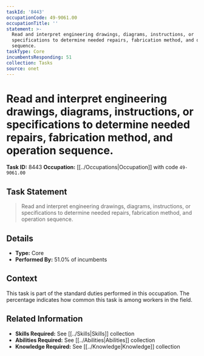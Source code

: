 ```yaml
---
taskId: '8443'
occupationCode: 49-9061.00
occupationTitle: ''
statement: >-
  Read and interpret engineering drawings, diagrams, instructions, or
  specifications to determine needed repairs, fabrication method, and operation
  sequence.
taskType: Core
incumbentsResponding: 51
collection: Tasks
source: onet
---
```

# Read and interpret engineering drawings, diagrams, instructions, or specifications to determine needed repairs, fabrication method, and operation sequence.

**Task ID:** 8443
**Occupation:** [[../Occupations|Occupation]] with code `49-9061.00`

## Task Statement

> Read and interpret engineering drawings, diagrams, instructions, or specifications to determine needed repairs, fabrication method, and operation sequence.

## Details

- **Type:** Core
- **Performed By:** 51.0% of incumbents

## Context

This task is part of the standard duties performed in this occupation. The percentage indicates how common this task is among workers in the field.

## Related Information

- **Skills Required:** See [[../Skills|Skills]] collection
- **Abilities Required:** See [[../Abilities|Abilities]] collection
- **Knowledge Required:** See [[../Knowledge|Knowledge]] collection
